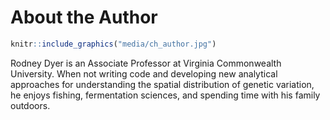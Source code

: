 # About the Author {-}

```r
knitr::include_graphics("media/ch_author.jpg")
```

Rodney Dyer is an Associate Professor at Virginia Commonwealth University.  When not writing code and developing new analytical approaches for understanding the spatial distribution of genetic variation, he enjoys fishing, fermentation sciences, and spending time with his family outdoors.

